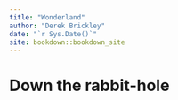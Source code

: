 ```yaml
--- 
title: "Wonderland"
author: "Derek Brickley"
date: "`r Sys.Date()`"
site: bookdown::bookdown_site
---
```


# Down the rabbit-hole

